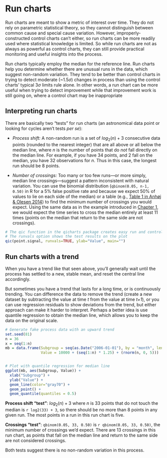 # Run charts {#runcharts}

Run charts are meant to show a metric of interest over time. They do not rely on parametric statistical theory, so they cannot distinguish between common cause and special cause variation. However, improperly-constructed control charts can't either, so run charts can be more readily used where statistical knowledge is limited. So while run charts are not as always as powerful as control charts, they can still provide practical monitoring and useful insights into the process.

Run charts typically employ the median for the reference line. Run charts help you determine whether there are unusual runs in the data, which suggest non-random variation. They tend to be better than control charts in trying to detect moderate (~1.5$\sigma$) changes in process than using the control charts' typical 3$\sigma$ limits rule alone. In other words, a run chart can be more useful when trying to detect improvement while that improvement work is still going on, where a control chart may be inappropriate

## Interpreting run charts

There are basically two "tests" for run charts (an astronomical data point or looking for cycles aren't tests *per se*):  

- *Process shift:* A non-random run is a set of $log_2(n) + 3$ consecutive data points (rounded to the nearest integer) that are all above or all below the median line, where *n* is the number of points that do *not* fall directly on the median line. For example, if you have 34 points, and 2 fall on the median, you have 32 observations for *n*. Thus in this case, the longest run should be 8 points.  

- *Number of crossings:* Too many or too few runs---or more simply, median line crossings---suggest a pattern inconsistent with natural variation. You can use the binomial distribution (`qbinom(0.05, n-1, 0.50)` in R for a 5% false positive rate and because we expect 50% of values to lie on each side of the median) or a table (e.g., [Table 1 in Anhøj & Olesen 2014](http://journals.plos.org/plosone/article?id=10.1371/journal.pone.0113825#pone-0113825-t001)) to find the minimum number of crossings you would expect. Using the same data as in the example introduced in [Chapter 1](#where), we would expect the time series to cross the median entirely at least 11 times (points on the median that return to the same side are not crossings).  

```r
# The qic function in the qicharts package creates easy run and control charts
# The runvals option shows the test results on the plot
qic(point.signal, runvals=TRUE, ylab="Value", main="")
```


## Run charts with a trend {#runtrend}

When you have a trend like that seen above, you'll generally wait until the process has settled to a new, stable mean, and reset the central line accordingly.

But sometimes you have a trend that lasts for a long time, or is continuously trending. You can difference the data to remove the trend (create a new dataset by subtracting the value at time *t* from the value at time *t+1*), or you can use regression residuals to show deviations from the trend, but either approach can make it harder to interpret. Perhaps a better idea is use quantile regression to obtain the median line, which allows you to keep the data on the original scale.  

```r
# Generate fake process data with an upward trend
set.seed(81)
n = 36
x = seq(1:n) 
mb = data.frame(Subgroup = seq(as.Date("2006-01-01"), by = "month", length.out = n), 
                Value = 10000 + (seq(1:n) * 1.25) + (rnorm(n, 0, 5)))


# Plot with quantile regression for median line
ggplot(mb, aes(Subgroup, Value)) + 
  xlab("Subgroup") + 
  ylab("Value") + 
  geom_line(color="gray70") +
  geom_point() +
  geom_quantile(quantiles = 0.5)
```


**Process shift "test"**: $log_2(n) + 3$ where $n$ is 33 points that do not touch the median is `r log2(33) + 3`, so there should be no more than 8 points in any given run. The most points in a run in this run chart is five.    

**Crossings "test"**: `qbinom(0.05, 33, 0.50)` is `r qbinom(0.05, 33, 0.50)`, the minimum number of crossings we'd expect. There are 13 crossings in this run chart, as points that fall on the median line and return to the same side are not considered crossings.     

Both tests suggest there is no non-random variation in this process.  


